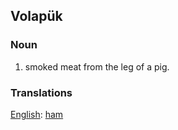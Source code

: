==Volapük==

===Noun===

# smoked meat from the leg of a pig.

===Translations===

[[English]]: [[ham]]